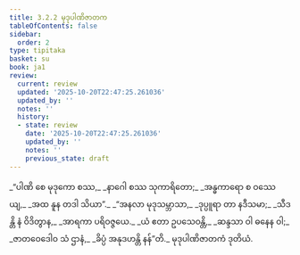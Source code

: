 ```yaml
---
title: 3.2.2 မုဒုပါဏိဇာတက
tableOfContents: false
sidebar:
  order: 2
type: tipitaka
basket: su
book: ja1
review:
  current: review
  updated: '2025-10-20T22:47:25.261036'
  updated_by: ''
  notes: ''
  history:
  - state: review
    date: '2025-10-20T22:47:25.261036'
    updated_by: ''
    notes: ''
    previous_state: draft
---
```



<DynamicBreadcrumb />


<ReviewStatus review={frontmatter.review} showDetails={true} />

<HypothesisAnnotation frontmatter={frontmatter} />

<Division number="34" book="ja1" e="ch" v="22" p="75">

<Paragraph number="716" type="verses" book="ja1">
_“ပါဏိ စေ မုဒုကော စဿ,_  
_နာဂေါ စဿ သုကာရိတော;_  
_အန္ဓကာရော စ ဝဿေယျ,_  
_အထ နူန တဒါ သိယာ”._  

</Paragraph>

</Division>
<Division number="35" book="ja1" e="ch" v="22" p="76">

<Paragraph number="717" type="verses" book="ja1">
_“အနလာ မုဒုသမ္ဘာသာ,_  
_ဒုပ္ပူရာ တာ နဒီသမာ;_  
_သီဒန္တိ နံ ဝိဒိတွာန,_  
_အာရကာ ပရိဝဇ္ဇယေ._  

</Paragraph>

</Division>
<Division number="36" book="ja1" e="ch" v="22" p="76">

<Paragraph number="718" type="verses" book="ja1">
_ယံ ဧတာ ဥပသေဝန္တိ,_  
_ဆန္ဒသာ ဝါ ဓနေန ဝါ;_  
_ဇာတဝေဒေါဝ သံ ဌာနံ,_  
_ခိပ္ပံ အနုဒဟန္တိ နန်”တိ._  


</Paragraph>
</Division>

<Paragraph number="719" type="center" book="ja1">
မုဒုပါဏိဇာတကံ ဒုတိယံ.
</Paragraph>